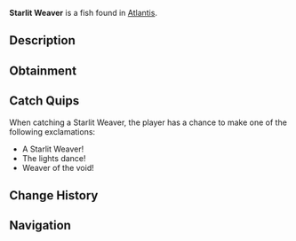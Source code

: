 {{FishInfobox
|image          = Starlit Weaver.png
|rarity         = Rare
|sea            = First Sea
|location       = [[Atlantis]]
|sublocation    = 
|sources        = Fishing Rod
|radar_location = 
|xp             = 500
|weather        = Clear
|time           = Night
|season         = 
|bait           = Deep Coral
|base_weight    = 40
|base_value     = 800
|weight_range   = 20
|base_chance    = 10
|base_resil     = 25
}}
'''Starlit Weaver''' is a {{Rarity|Rare}} fish found in [[Atlantis]].

== Description ==
{{Description|These ethereal fish trail strands of bioluminescent light that weave complex patterns in the water. The patterns are said to map the currents of magical energy flowing through the abyss.|Bestiary Entry}}

== Obtainment ==
{{Description|Ethereal Abyss Pool|Bestiary Hint}}
{{Fish Availability|
Atlantis/Ethereal Abyss
|top_rods      = 
Leviathan's Fang Rod\78529.75\130434.15;
Free Spirit Rod\68711.31\123701.56;
Trident Rod\67198.59\120978.21;
Great Rod of Oscar\58594.76\76901.72;
Ethereal Prism Rod\56602.18\77373.76;
Plastic Rod\44300.51\50573.45;
Krampus's Rod\52882.37\59006.4;
Magma Rod\51526.42\57493.42;
No-Life Rod\55032.09\86374.16;
Seraphic Rod\54703.64\77591.97;
Fungal Rod\36428.38\64758.14;
Antler Rod\32307.19\56662.75;
Long Rod\32772.56\57356.15;
Astralhook Rod\56501.4\77034.41;
Rod Of The Forgotten Fang\51091.85\75059.36;
Challenger's Rod\49540.69\75152.97;
Rod Of The Depths\45830.07\67956.73;
Rod Of The Exalted One\45094.24\68246.64;
Zeus Rod\44985.02\69077.08;
Verdant Shear Rod\44170.31\68574.57;
Blazebringer Rod\42748.83\65928.6;
Depthseeker Rod\40744.76\64392.15;
Avalanche Rod\36665.33\58026.99;
Volcanic Rod\35052.51\54606.18;
Steady Rod\11736.92\20585.92
|recommended   = Trident Rod
}}

== Catch Quips ==
When catching a Starlit Weaver, the player has a chance to make one of the following exclamations:
* A Starlit Weaver!
* The lights dance!
* Weaver of the void!

== Change History ==
{{Change History|{{subst:Current Version}}}}

== Navigation ==
{{Fish Navbox|Atlantis}}